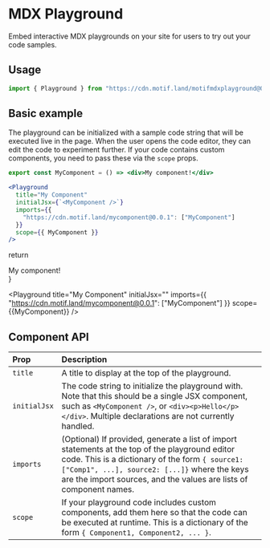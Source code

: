 
# MDX Playground

Embed interactive MDX playgrounds on your site for users to try out your code samples.

## Usage

```jsx
import { Playground } from "https://cdn.motif.land/motifmdxplayground@0.0.7"
```

## Basic example

The playground can be initialized with a sample code string that will be executed live in the page. When the user opens the code editor, they can edit the code to experiment further. If your code contains custom components, you need to pass these via the `scope` props.

```jsx
export const MyComponent = () => <div>My component!</div>

<Playground
  title="My Component"
  initialJsx={`<MyComponent />`}
  imports={{
    "https://cdn.motif.land/mycomponent@0.0.1": ["MyComponent"]
  }}
  scope={{ MyComponent }}
/>
```

  return <div>My component!</div>
}

<Playground
  title="My Component"
  initialJsx="<MyComponent />"
  imports={{
    "https://cdn.motif.land/mycomponent@0.0.1": ["MyComponent"]
  }}
  scope={{MyComponent}}
/>


## Component API

| Prop | Description |
| :------------ | :----------- |
| `title`  | A title to display at the top of the playground. |
| `initialJsx`| The code string to initialize the playground with. Note that this should be a single JSX component, such as `<MyComponent />`, or `<div><p>Hello</p></div>`. Multiple declarations are not currently handled. |
| `imports`| (Optional) If provided, generate a list of import statements at the top of the playground editor code. This is a dictionary of the form `{ source1: ["Comp1", ...], source2: [...]}` where the keys are the import sources, and the values are lists of component names. |
| `scope`| If your playground code includes custom components, add them here so that the code can be executed at runtime. This is a dictionary of the form `{ Component1, Component2, ... }`. |